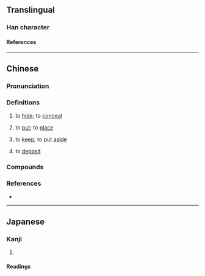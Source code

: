 {{character info/new}}
==Translingual==

===Han character===
{{Han char|rn=31|rad=囗|as=04|sn=7|four=60211|canj=WYHN|ids=⿴囗亢}}

====References====
{{Han ref|kx=0217.080|dkj=04705|dj=0444.110|hdz=10715.150|uh=56E5}}

----

==Chinese==
{{zh-forms|alt=放-Hokkien}}

===Pronunciation===
{{zh-pron
|m=kàng
|c=kong3
|h=pfs=khong
|md=kóng
|mn=khǹg
|mn-t=keng3
|w=2khaan
|cat=v
}}

===Definitions===
{{zh-hanzi}}

# {{lb|zh|dialectal}} to [[hide]]; to [[conceal]]
# {{lb|zh|Taiwanese Min Nan}} to [[put]]; to [[place]]
# {{lb|zh|Taiwanese Min Nan}} to [[keep]]; to put [[aside]]
# {{lb|zh|Taiwanese Min Nan}} to [[deposit]]

===Compounds===
{{zh-der|囥歲|囥步|囥話|囥行|囥間}}

===References===
* {{R:twedu|C01568}}

----

==Japanese==

===Kanji===
{{ja-kanji|grade=|rs=囗04}}

# {{rfdef|ja|sort=囗04}}

====Readings====
{{ja-readings
|on=こう
|kun=くら-
}}